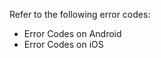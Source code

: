 <PlatformWrapper platform="react-native">

Refer to the following error codes:

- <Link to="/agora-chat/reference/error-codes?platform=android">Error Codes on Android</Link>
- <Link to="/agora-chat/reference/error-codes?platform=ios">Error Codes on iOS</Link>

</PlatformWrapper>